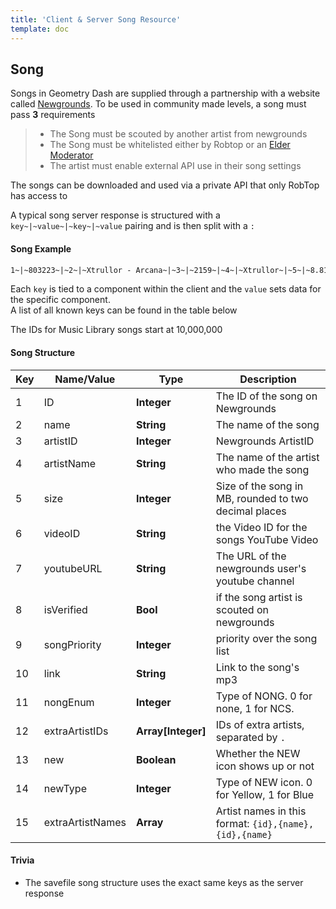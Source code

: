 ```yaml
---
title: 'Client & Server Song Resource'
template: doc
---
```


## Song

Songs in Geometry Dash are supplied through a partnership with a website called [Newgrounds](https://www.newgrounds.com/audio). To be used in community made levels, a song must pass **3** requirements

> - The Song must be scouted by another artist from newgrounds
> - The Song must be whitelisted either by Robtop or an [Elder Moderator](/topics/moderators)
> - The artist must enable external API use in their song settings

The songs can be downloaded and used via a private API that only RobTop has access to


A typical song server response is structured with a `key~|~value~|~key~|~value` pairing and is then split with a `:`

#### **Song Example**
```md
1~|~803223~|~2~|~Xtrullor - Arcana~|~3~|~2159~|~4~|~Xtrullor~|~5~|~8.81~|~6~|~~|~10~|~https%3A%2F%2Faudio.ngfiles.com%2F803000%2F803223_Xtrullor---Arcana.mp3%3Ff1524940372~|~7~|~UCejLri1RVC7kj8ZVNX2a53g      
```

Each `key` is tied to a component within the client and the `value` sets data for the specific component.  
A list of all known keys can be found in the table below

The IDs for Music Library songs start at 10,000,000

#### Song Structure

| Key | Name/Value                | Type                                         | Description                                                              
|-----|---------------------------|----------------------------------------------|--------------------------------------------------------------------------
| 1   | ID						  | **Integer**									 | The ID of the song on Newgrounds
| 2   | name					  | **String**									 | The name of the song
| 3   | artistID				  | **Integer**									 | Newgrounds ArtistID  
| 4   | artistName				  | **String**									 | The name of the artist who made the song
| 5   | size					  | **Integer**									 | Size of the song in MB, rounded to two decimal places
| 6   | videoID 			      | **String**									 | the Video ID for the songs YouTube Video
| 7   | youtubeURL				  | **String**									 | The URL of the newgrounds user's youtube channel
| 8   | isVerified				  | **Bool**									 | if the song artist is scouted on newgrounds
| 9   | songPriority              | **Integer**                                  | priority over the song list
| 10  | link					  | **String**									 | Link to the song's mp3
| 11  | nongEnum        | **Integer** | Type of NONG. 0 for none, 1 for NCS.
| 12  | extraArtistIDs  | **Array\[Integer]** | IDs of extra artists, separated by `.`
| 13  | new             | **Boolean** | Whether the NEW icon shows up or not
| 14  | newType         | **Integer** | Type of NEW icon. 0 for Yellow, 1 for Blue
| 15  | extraArtistNames | **Array** | Artist names in this format: `{id},{name},{id},{name}`

#### **Trivia**
- The savefile song structure uses the exact same keys as the server response
